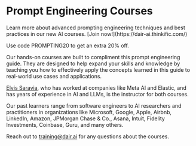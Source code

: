 # Prompt Engineering Courses


<Callout type= "info" emoji="🎓">
Learn more about advanced prompting engineering techniques and best practices in our new AI courses. [Join now!](https://dair-ai.thinkific.com/)

Use code PROMPTING20 to get an extra 20% off.
</Callout>

Our hands-on courses are built to compliment this prompt engineering guide. They are designed to help expand your skills and knowledge by teaching you how to effectively apply the concepts learned in this guide to real-world use cases and applications.

[Elvis Saravia](https://www.linkedin.com/in/omarsar/), who has worked at companies like Meta AI and Elastic, and has years of experience in AI and LLMs, is the instructor for both courses.

Our past learners range from software engineers to AI researchers and practitioners in organizations like Microsoft, Google, Apple, Airbnb, LinkedIn, Amazon, JPMorgan Chase & Co., Asana, Intuit, Fidelity Investments, Coinbase, Guru, and many others.

Reach out to training@dair.ai for any questions about the courses.
